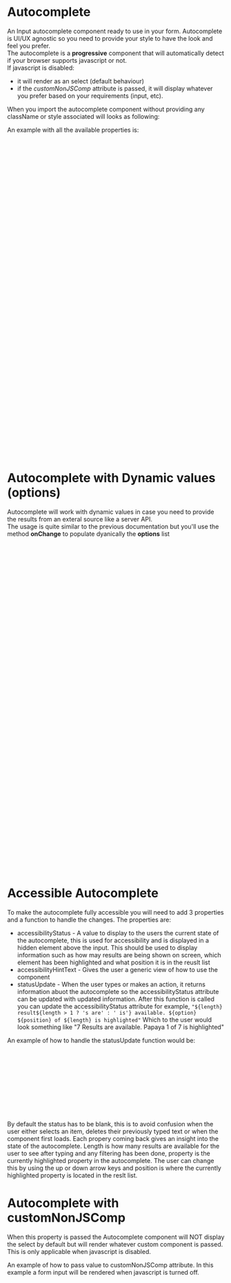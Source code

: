 
<Meta title="DCXLibrary/Form/Autocomplete/Documentation" />

# Autocomplete

An Input autocomplete component ready to use in your form. Autocomplete is UI/UX agnostic so you need to provide your style to have the look and feel you prefer.  
The autocomplete is a <b>progressive</b> component that will automatically detect if your browser supports javascript or not.  
If javascript is disabled:
- it will render as an select (default behaviour)
- if the *customNonJSComp* attribute is passed, it will display whatever you prefer based on your requirements (input, etc).  

When you import the autocomplete component without providing any className or style associated will looks as following:  

<Canvas of={AutocompleteStories.Unstyled} />

An example with all the available properties is:

```js
<Autocomplete
  options={[
    'Papaya',
    'Persimmon',
    'Paw Paw',
    'Prickly Pear',
    'Peach',
    'Pomegranate',
    'Pineapple',
  ]}
  optionsId="dcx-dynamic-id"
  defaultValue="Papaya"
  minCharsBeforeSearch={2}
  debounceMs={2000}
  hintText="search the list of fruits"
  hintClass="hintClass"
  hintId="hintId"
  resultUlClass="resultUlClass"
  resultlLiClass="resultlLiClass"
  resultNoOptionClass="resultNoOptionClass"
  resultActiveClass="resultActiveClass"
  notFoundText="No fruit found"
  onSelected={handleSelected}
  required={false}
  containerClassName=""
  labelText=""
  labelClassName=""
  labelProps={{ id: 'labelid' }}
  id=""
  errorPosition={AutoCompleteErrorPosition.TOP}
  errorMessageText=""
  errorMessageClassName=""
  errorId=""
  errorMessageVisuallyHidden={{
    text: '',
    className: '',
  }}
  name=""
  inputProps={{}}
  selectProps={{}}
  tabIndex={0}
  search={handleSearch}
  statusUpdate={(length, option, position) => change(length, option, position)}
  accessibilityStatus={status}
  accessibilityHintText="When autocomplete results are available use up and down arrows to
  review and enter to select. Touch device users, explore by touch or
  with swipe gestures."
  customNonJSComp={<FormInput name={'searchfruit'} type={'text'} hiddenErrorText={''}/>}
/>
```

# Autocomplete with Dynamic values (options)

Autocomplete will work with dynamic values in case you need to provide the results from an exteral source like a server API.  
The usage is quite similar to the previous documentation but you'll use the method **onChange** to populate dyanically the **options** list

```js
export const AutocompleteDemo = () => {
  const [selected, setSelected] = React.useState('');
  const handleSelected = (value: string) => setSelected(value);

  const [serverOptions, setServerOptions] = React.useState<String[]>([]);

  const handleOnChange = (value: string) => {
    switch (value) {
      case 'p':
        setServerOptions(firstSearch);
        break;
      case 'pe':
        setServerOptions(secondSearch);
        break;
      case 'per':
        setServerOptions(thirdSearch);
        break;
      default:
        setServerOptions(['no results']);
    }
  };

  const handleSearch = (value, options) => {
    return options
      .filter((optionsName) =>
        optionsName.toLowerCase().includes(value.toLowerCase())
      )
      .sort((a, b) => {
        if (a < b) {
          return -1;
        }
        if (a > b) {
          return 1;
        }
        return 0;
      });
  };

  return (
    <Autocomplete
      options={serverOptions}
      minCharsBeforeSearch={1}
      debounceMs={1000}
      onSelected={handleSelected}
      hintText="search the list of fruits dynamically"
      onChange={handleOnChange}
      notFoundText=" "
      search={handleSearch}
    />
  );
};
```

# Accessible Autocomplete

To make the autocomplete fully accessible you will need to add 3 properties and a function to handle the changes.
The properties are:

- accessibilityStatus - A value to display to the users the current state of the autocomplete, this is used for accessibility and is displayed in a hidden element above the input.
  This should be used to display information such as how may results are being shown on screen, which element has been highlighted and what position it is in the reuslt list
- accessibilityHintText - Gives the user a generic view of how to use the component
- statusUpdate - When the user types or makes an action, it returns information abuot the autocomplete so the accessibilityStatus attribute can be updated with updated information.
  After this function is called you can update the accessibilityStatus attribute for example,
  `"${length} result${length > 1 ? 's are' : ' is'} available. ${option} ${position} of ${length} is highlighted"`
  Which to the user would look something like "7 Results are available. Papaya 1 of 7 is highlighted"

An example of how to handle the statusUpdate function would be:

```js
const [status, setStatus] = React.useState('');
const change = (length: number, option: string, position: number) => {
  let newText = '';
  if (length === 0) {
    newText = 'No search results';
  } else if (length > 0) {
    newText = `${length} result${length > 1 ? 's are' : ' is'} available. ${option} ${position} of ${length} is highlighted`;
  }
  setStatus(newText);
};
```

By default the status has to be blank, this is to avoid confusion when the user either selects an item, deletes their previously typed text or when the component first loads.
Each propery coming back gives an insight into the state of the autocomplete. Length is how many results are available for the user to see after typing and any filtering has been done,
property is the currently highlighted property in the autocomplete. The user can change this by using the up or down arrow keys and position is where the currently highlighted property is located in the reslt list.

# Autocomplete with customNonJSComp

When this property is passed the Autocomplete component will NOT display the select by default but
will render whatever custom component is passed. This is only applicable when javascript is disabled.

An example of how to pass value to customNonJSComp attribute. In this example a form input will be rendered when javascript is turned off.
```js
<Autocomplete options={['orange', 'papaya']} customNonJSComp={<FormInput name={'searchfruit'} type={'text'} hiddenErrorText={'errorfruit'}/>}/>
```

<ArgTypes of={AutocompleteStories} />

